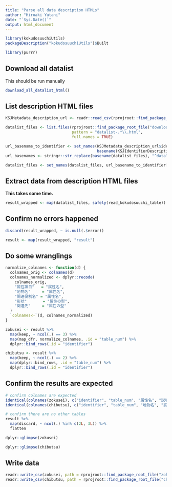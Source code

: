 ```yaml
---
title: "Parse all data description HTMLs"
author: "Hiroaki Yutani"
date: "`Sys.Date()`"
output: html_document
---
```


```r
library(kokudosuuchiUtils)
packageDescription("kokudosuuchiUtils")$Built

library(purrr)
```

Download all datalist
---------------------

This should be run manually

```r
download_all_datalist_html()
```

List description HTML files
---------------------------

```r
KSJMetadata_description_url <- readr::read_csv(rprojroot::find_package_root_file("inst/extdata/KSJMetadata_description_url.csv"))

datalist_files <- list.files(rprojroot::find_package_root_file("downloaded_html"),
                             pattern = "datalist-.*\\.html",
                             full.names = TRUE)

url_basename_to_identifier <- set_names(KSJMetadata_description_url$identifier,
                                        basename(KSJIdentifierDescriptionURL$url))
url_basenames <- stringr::str_replace(basename(datalist_files), "^datalist-", "")

datalist_files <- set_names(datalist_files, url_basename_to_identifier[url_basenames])
```

Extract data from description HTML files
----------------------------------------

**This takes some time.**

```r
result_wrapped <- map(datalist_files, safely(read_kokudosuuchi_table))
```

Confirm no errors happened
--------------------------

```r
discard(result_wrapped, ~ is.null(.$error))

result <- map(result_wrapped, "result")
```

Do some wranglings
------------------

```r
normalize_colnames <- function(d) {
  colnames_orig <- colnames(d)
  colnames_normalized <- dplyr::recode(
    colnames_orig,
    "属性項目"   = "属性名",
    "地物名"     = "属性名",
    "関連役割名" = "属性名",
    "形状"       = "属性の型",
    "関連先"     = "属性の型"
  )
  `colnames<-`(d, colnames_normalized)
}

zokusei <- result %>%
  map(keep, ~ ncol(.) == 3) %>%
  map(map_dfr, normalize_colnames, .id = "table_num") %>%
  dplyr::bind_rows(.id = "identifier")

chibutsu <- result %>%
  map(keep, ~ ncol(.) == 2) %>%
  map(dplyr::bind_rows, .id = "table_num") %>%
  dplyr::bind_rows(.id = "identifier")
```

Confirm the results are expected
--------------------------------

```r
# confirm colnames are expected
identical(colnames(zokusei), c("identifier", "table_num", "属性名", "説明", "属性の型"))
identical(colnames(chibutsu), c("identifier", "table_num", "地物名", "説明"))

# confirm there are no other tables
result %>%
  map(discard, ~ ncol(.) %in% c(2L, 3L)) %>% 
  flatten
```
```r
dplyr::glimpse(zokusei)
```

```r
dplyr::glimpse(chibutsu)
```

Write data
----------

```r
readr::write_csv(zokusei, path = rprojroot::find_package_root_file("zokusei.csv"))
readr::write_csv(chibutsu, path = rprojroot::find_package_root_file("chibutsu.csv"))
```
